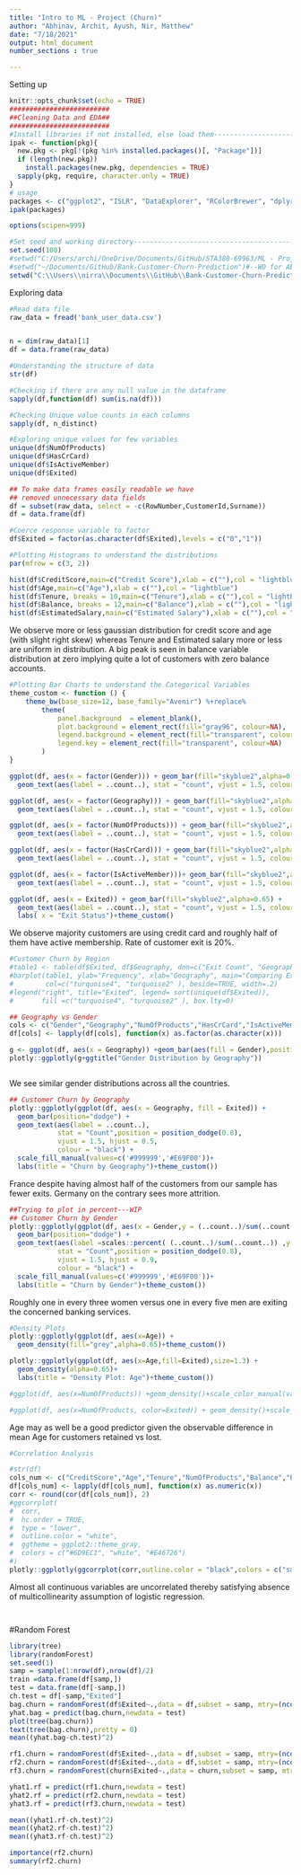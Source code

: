 ```yaml
---
title: "Intro to ML - Project (Churn)"
author: "Abhinav, Archit, Ayush, Nir, Matthew"
date: "7/18/2021"
output: html_document
number_sections : true

---
```

Setting up
```r
knitr::opts_chunk$set(echo = TRUE)
#########################
##Cleaning Data and EDA##
#########################
#Install libraries if not installed, else load them-----------------------------
ipak <- function(pkg){
  new.pkg <- pkg[!(pkg %in% installed.packages()[, "Package"])]
  if (length(new.pkg)) 
    install.packages(new.pkg, dependencies = TRUE)
  sapply(pkg, require, character.only = TRUE)
}
# usage
packages <- c("ggplot2", "ISLR", "DataExplorer", "RColorBrewer", "dplyr", "data.table","rpart","randomForest","xgboost","DescTools","Hmisc","ggcorrplot")
ipak(packages)

options(scipen=999)

#Set seed and working directory-------------------------------------------------
set.seed(100)
#setwd("C:/Users/archi/OneDrive/Documents/GitHub/STA380-69963/ML - Project 1")#--WD for Archit
#setwd("~/Documents/GitHub/Bank-Customer-Churn-Prediction")#--WD for Abhinav
setwd("C:\\Users\\nirra\\Documents\\GitHub\\Bank-Customer-Churn-Prediction")#--WD for Nir
```


Exploring data
```r
#Read data file
raw_data = fread('bank_user_data.csv')


n = dim(raw_data)[1]
df = data.frame(raw_data)

#Understanding the structure of data
str(df)
```

```r
#Checking if there are any null value in the dataframe
sapply(df,function(df) sum(is.na(df)))
```

```r
#Checking Unique value counts in each columns
sapply(df, n_distinct)

#Exploring unique values for few variables
unique(df$NumOfProducts)
unique(df$HasCrCard)
unique(df$IsActiveMember)
unique(df$Exited)
```


```r

## To make data frames easily readable we have 
## removed unnecessary data fields
df = subset(raw_data, select = -c(RowNumber,CustomerId,Surname))
df = data.frame(df)

#Coerce response variable to factor
df$Exited = factor(as.character(df$Exited),levels = c("0","1"))

#Plotting Histograms to understand the distributions
par(mfrow = c(3, 2))

hist(df$CreditScore,main=c("Credit Score"),xlab = c(""),col = "lightblue")
hist(df$Age,main=c("Age"),xlab = c(""),col = "lightblue")
hist(df$Tenure, breaks = 10,main=c("Tenure"),xlab = c(""),col = "lightblue")
hist(df$Balance, breaks = 12,main=c("Balance"),xlab = c(""),col = "lightblue")
hist(df$EstimatedSalary,main=c("Estimated Salary"),xlab = c(""),col = "lightblue")
```
We observe more or less gaussian distribution for credit score and age (with slight right skew) whereas Tenure and Estimated salary more or less are uniform in distribution. A big peak is seen in balance variable distribution at zero implying quite a lot of customers with zero balance accounts.

```r
#Plotting Bar Charts to understand the Categorical Variables
theme_custom <- function () { 
    theme_bw(base_size=12, base_family="Avenir") %+replace% 
        theme(
            panel.background  = element_blank(),
            plot.background = element_rect(fill="gray96", colour=NA), 
            legend.background = element_rect(fill="transparent", colour=NA),
            legend.key = element_rect(fill="transparent", colour=NA)
        )
}

ggplot(df, aes(x = factor(Gender))) + geom_bar(fill="skyblue2",alpha=0.65) +xlab("Gender")+
  geom_text(aes(label = ..count..), stat = "count", vjust = 1.5, colour = "black")+theme_custom()

ggplot(df, aes(x = factor(Geography))) + geom_bar(fill="skyblue2",alpha=0.65) +xlab("Geography")+
  geom_text(aes(label = ..count..), stat = "count", vjust = 1.5, colour = "black")+theme_custom()

ggplot(df, aes(x = factor(NumOfProducts))) + geom_bar(fill="skyblue2",alpha=0.65)+xlab("Number of Products")+
  geom_text(aes(label = ..count..), stat = "count", vjust = 1.5, colour = "black")+theme_custom()

ggplot(df, aes(x = factor(HasCrCard))) + geom_bar(fill="skyblue2",alpha=0.65) +xlab("Has Credit Card")+
  geom_text(aes(label = ..count..), stat = "count", vjust = 1.5, colour = "black")+theme_custom()

ggplot(df, aes(x = factor(IsActiveMember)))+ geom_bar(fill="skyblue2",alpha=0.65)+xlab("Active membership")+
  geom_text(aes(label = ..count..), stat = "count", vjust = 1.5, colour = "black")+theme_custom()

ggplot(df, aes(x = Exited)) + geom_bar(fill="skyblue2",alpha=0.65) +
  geom_text(aes(label = ..count..), stat = "count", vjust = 1.5, colour = "black")+
  labs( x = "Exit Status")+theme_custom()

```
We observe majority customers are using credit card and roughly half of them have active membership. Rate of customer exit is 20%.

```r
#Customer Churn by Region
#table1 <- table(df$Exited, df$Geography, dnn=c("Exit Count", "Geography")) 
#barplot(table1, ylab="Frequency", xlab="Geography", main="Comparing Exit Status across countries\n", 
#        col=c("turquoise4", "turquoise2" ), beside=TRUE, width=.2)
#legend("right", title="Exited", legend= sort(unique(df$Exited)),
#       fill =c("turquoise4", "turquoise2" ), box.lty=0)

```


```r
## Geography vs Gender
cols <- c("Gender","Geography","NumOfProducts","HasCrCard","IsActiveMember","Exited" )
df[cols] <- lapply(df[cols], function(x) as.factor(as.character(x)))

g <- ggplot(df, aes(x = Geography)) +geom_bar(aes(fill = Gender),position="dodge")+geom_text(aes(label = ..count..),position = "identity", stat = "count", vjust =5 , colour = "black")+scale_fill_manual(values=c('#999999','#E69F00'))+theme_custom()
plotly::ggplotly(g+ggtitle("Gender Distribution by Geography"))



```
We see similar gender distributions across all the countries.

```r
## Customer Churn by Geography
plotly::ggplotly(ggplot(df, aes(x = Geography, fill = Exited)) +
  geom_bar(position="dodge") +
  geom_text(aes(label = ..count..),
            stat = "Count",position = position_dodge(0.8),
            vjust = 1.5, hjust = 0.5,
            colour = "black") +
  scale_fill_manual(values=c('#999999','#E69F00'))+
  labs(title = "Churn by Geography")+theme_custom())
```

France despite having almost half of the customers from our sample has fewer exits. Germany on the contrary sees more attrition.

```r
##Trying to plot in percent---WIP
## Customer Churn by Gender
plotly::ggplotly(ggplot(df, aes(x = Gender,y = (..count..)/sum(..count..), fill = Exited)) +
  geom_bar(position="dodge") +
  geom_text(aes(label =scales::percent( (..count..)/sum(..count..)) ,y = (..count..)/sum(..count..)),
            stat = "Count",position = position_dodge(0.8),
            vjust = 1.5, hjust = 0.9,
            colour = "black") +
  scale_fill_manual(values=c('#999999','#E69F00'))+
  labs(title = "Churn by Gender")+theme_custom())

```
Roughly one in every three women versus one in every five men are exiting the concerned banking services.

```r
#Density Plots
plotly::ggplotly(ggplot(df, aes(x=Age)) + 
  geom_density(fill="grey",alpha=0.65)+theme_custom())

plotly::ggplotly(ggplot(df, aes(x=Age,fill=Exited),size=1.3) + 
  geom_density(alpha=0.65)+
  labs(title = "Density Plot: Age")+theme_custom())

#ggplot(df, aes(x=NumOfProducts)) +geom_density()+scale_color_manual(values=c("#999999", "#E69F00", "#56B4E9"))+labs(title = "Density Plot: #Products")

#ggplot(df, aes(x=NumOfProducts, color=Exited)) + geom_density()+scale_color_manual(values=c("#999999", "#E69F00", "#56B4E9"))+labs(title = "Density Plot: #Products")

```
Age may as well be a good predictor given the observable difference in mean Age for customers retained vs lost.

```r
#Correlation Analysis

#str(df)
cols_num <- c("CreditScore","Age","Tenure","NumOfProducts","Balance","EstimatedSalary" )
df[cols_num] <- lapply(df[cols_num], function(x) as.numeric(x))
corr <- round(cor(df[cols_num]), 2)
#ggcorrplot(
#  corr,
#  hc.order = TRUE,
#  type = "lower",
#  outline.color = "white",
#  ggtheme = ggplot2::theme_gray,
#  colors = c("#6D9EC1", "white", "#E46726")
#)
plotly::ggplotly(ggcorrplot(corr,outline.color = "black",colors = c("salmon","white","skyblue2"),lab = T)+ggtitle("Correlation plot\n"))
```

Almost all continuous variables are uncorrelated thereby satisfying absence of multicollinearity assumption of logistic regression.

```r




```


```r




```

#Random Forest

```r
library(tree)
library(randomForest)
set.seed(1)
samp = sample(1:nrow(df),nrow(df)/2)
train =data.frame(df[samp,])
test = data.frame(df[-samp,])
ch.test = df[-samp,"Exited"]
bag.churn = randomForest(df$Exited~.,data = df,subset = samp, mtry=(ncol(df)-1),ntree = 50, importance = TRUE)
yhat.bag = predict(bag.churn,newdata = test)
plot(tree(bag.churn))
text(tree(bag.churn),pretty = 0)
mean((yhat.bag-ch.test)^2)

rf1.churn = randomForest(df$Exited~.,data = df,subset = samp, mtry=(ncol(df)-1)/3,ntree = 500, importance = TRUE)
rf2.churn = randomForest(df$Exited~.,data = df,subset = samp, mtry=(ncol(df)-1)/2,ntree = 500, importance = TRUE)
rf3.churn = randomForest(churn$Exited~.,data = churn,subset = samp, mtry=sqrt((ncol(churn)-1)),ntree = 500, importance = TRUE)

yhat1.rf = predict(rf1.churn,newdata = test)
yhat2.rf = predict(rf2.churn,newdata = test)
yhat3.rf = predict(rf3.churn,newdata = test)

mean((yhat1.rf-ch.test)^2)
mean((yhat2.rf-ch.test)^2)
mean((yhat3.rf-ch.test)^2)

importance(rf2.churn)
summary(rf2.churn)



```


```r




```



```r




```




